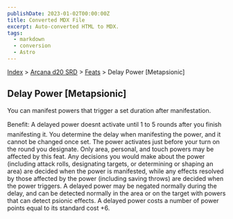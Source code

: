 ```yaml
---
publishDate: 2023-01-02T00:00:00Z
title: Converted MDX File
excerpt: Auto-converted HTML to MDX.
tags:
  - markdown
  - conversion
  - Astro
---
```


[Index](-index) > [Arcana d20 SRD](arcana-d20-srd-index) > [Feats](arcana-d20-srd-feats-index) > Delay Power [Metapsionic]

## Delay Power [Metapsionic]

You can manifest powers that trigger a set duration after manifestation.

Benefit: A delayed power doesnt activate until 1 to 5 rounds after you finish manifesting it. You determine the delay when manifesting the power, and it cannot be changed once set. The power activates just before your turn on the round you designate. Only area, personal, and touch powers may be affected by this feat. Any decisions you would make about the power (including attack rolls, designating targets, or determining or shaping an area) are decided when the power is manifested, while any effects resolved by those affected by the power (including saving throws) are decided when the power triggers. A delayed power may be negated normally during the delay, and can be detected normally in the area or on the target with powers that can detect psionic effects. A delayed power costs a number of power points equal to its standard cost +6.
